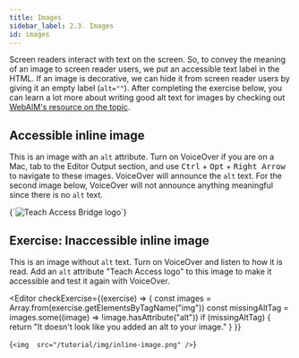 ```yaml
---
title: Images
sidebar_label: 2.3. Images
id: images
---
```



Screen readers interact with text on the screen. So, to convey the meaning of
an image to screen reader users, we put an accessible text label in the HTML. If an image is decorative, we can hide it from screen reader users by giving it an empty label (`alt=""`). After completing the exercise below, you can learn a lot more about writing good alt text for images by checking out [WebAIM's resource on the
topic](http://webaim.org/techniques/alttext/).

## Accessible inline image

This is an image with an `alt` attribute. Turn on VoiceOver if you are on a Mac, tab
to the Editor Output section, and use <kbd>Ctrl</kbd> + <kbd>Opt</kbd> + <kbd>Right Arrow</kbd>
to navigate to these images. VoiceOver will announce the `alt` text. For the second image below, VoiceOver
will not announce anything meaningful since there is no `alt` text.

<Editor>
  {`<img
  alt='Teach Access Bridge logo'
  src='/tutorial/img/inline-image.png'
/>`}
</Editor>

## Exercise: Inaccessible inline image

This is an image without `alt` text. Turn on VoiceOver and listen to how it is read. Add an `alt` attribute "Teach Access logo" to this image to make it accessible and test it again with VoiceOver.

<Editor
  checkExercise={(exercise) => {
    const images = Array.from(exercise.getElementsByTagName("img"))
    const missingAltTag = images.some((image) => !image.hasAttribute("alt"))
    if (missingAltTag) {
      return "It doesn't look like you added an alt to your image."
    }
  }}
>
  {`<img 
  src="/tutorial/img/inline-image.png"
/>`}
</Editor>
